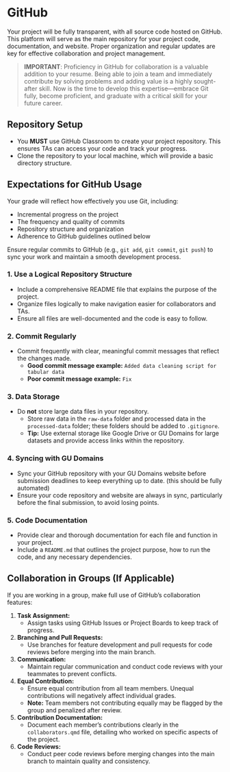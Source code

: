 # GitHub

Your project will be fully transparent, with all source code hosted on GitHub. This platform will serve as the main repository for your project code, documentation, and website. Proper organization and regular updates are key for effective collaboration and project management.

> **IMPORTANT**: Proficiency in GitHub for collaboration is a valuable addition to your resume. Being able to join a team and immediately contribute by solving problems and adding value is a highly sought-after skill. Now is the time to develop this expertise—embrace Git fully, become proficient, and graduate with a critical skill for your future career.

## Repository Setup

- You **MUST** use GitHub Classroom to create your project repository. This ensures TAs can access your code and track your progress.
- Clone the repository to your local machine, which will provide a basic directory structure.

## Expectations for GitHub Usage

Your grade will reflect how effectively you use Git, including:

- Incremental progress on the project
- The frequency and quality of commits
- Repository structure and organization
- Adherence to GitHub guidelines outlined below

Ensure regular commits to GitHub (e.g., `git add`, `git commit`, `git push`) to sync your work and maintain a smooth development process.

### 1. Use a Logical Repository Structure

- Include a comprehensive README file that explains the purpose of the project.
- Organize files logically to make navigation easier for collaborators and TAs.
- Ensure all files are well-documented and the code is easy to follow.

### 2. Commit Regularly

- Commit frequently with clear, meaningful commit messages that reflect the changes made.
  - **Good commit message example:** `Added data cleaning script for tabular data`
  - **Poor commit message example:** `Fix`

### 3. Data Storage

- Do **not** store large data files in your repository.  
  - Store raw data in the `raw-data` folder and processed data in the `processed-data` folder; these folders should be added to `.gitignore`.
  - **Tip:** Use external storage like Google Drive or GU Domains for large datasets and provide access links within the repository.

### 4. Syncing with GU Domains

- Sync your GitHub repository with your GU Domains website before submission deadlines to keep everything up to date. (this should be fully automated)
- Ensure your code repository and website are always in sync, particularly before the final submission, to avoid losing points.

### 5. Code Documentation

- Provide clear and thorough documentation for each file and function in your project.
- Include a `README.md` that outlines the project purpose, how to run the code, and any necessary dependencies.

## Collaboration in Groups (If Applicable)

If you are working in a group, make full use of GitHub’s collaboration features:

1. **Task Assignment:**  
   - Assign tasks using GitHub Issues or Project Boards to keep track of progress.

2. **Branching and Pull Requests:**  
   - Use branches for feature development and pull requests for code reviews before merging into the main branch.

3. **Communication:**  
   - Maintain regular communication and conduct code reviews with your teammates to prevent conflicts.

4. **Equal Contribution:**  
   - Ensure equal contribution from all team members. Unequal contributions will negatively affect individual grades. 
   - **Note:** Team members not contributing equally may be flagged by the group and penalized after review.

5. **Contribution Documentation:**  
   - Document each member’s contributions clearly in the `collaborators.qmd` file, detailing who worked on specific aspects of the project.

6. **Code Reviews:**  
   - Conduct peer code reviews before merging changes into the main branch to maintain quality and consistency.